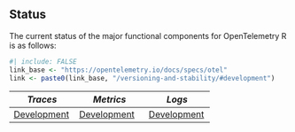## Status

The current status of the major functional components for OpenTelemetry
R is as follows:

```R
#| include: FALSE
link_base <- "https://opentelemetry.io/docs/specs/otel"
link <- paste0(link_base, "/versioning-and-stability/#development")
```

*Traces*                | *Metrics*               | *Logs*
------------------------+-------------------------|------------------------
[Development](`r link`) | [Development](`r link`) | [Development](`r link`)
